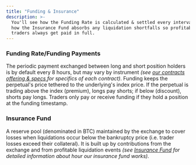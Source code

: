 ```yaml
---
title: "Funding & Insurance"
description: >-
  You'll see how the Funding Rate is calculated & settled every interval, &
  how the Insurance Fund absorbs any liquidation shortfalls so profitable
  traders always get paid in full.
---
```


### **Funding Rate/Funding Payments**

The periodic payment exchanged between long and short position holders is by default every 8 hours, but may vary by instrument _(see_ [_our contracts offering & specs_ ](../our-contracts-offering-and-specs)_for specifics of each contract)_. Funding keeps the perpetual's price tethered to the underlying's index price. If the perpetual is trading above the index (premium), longs pay shorts; if below (discount), shorts pay longs. Traders only pay or receive funding if they hold a position at the funding timestamp.

### **Insurance Fund**

A reserve pool (denominated in BTC) maintained by the exchange to cover losses when liquidations occur below the bankruptcy price (i.e. trader losses exceed their collateral). It is built up by contributions from the exchange and from profitable liquidation events _(see_ [_Insurance Fund_](../insurance-fund) _for detailed information about hour our insurance fund works)._